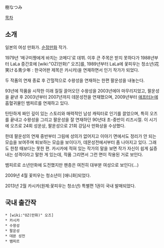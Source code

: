 樹なつみ 

[[목차]]

== 소개 ==
일본의 여성 만화가. [[순정만화]] 작가.

1979년 '메구미짱에게 바치는 코메디'로 데뷔. 이후 큰 주목은 받지 못하다가 1988년부터 LaLa 증간호에 [wiki:"OZ(만화)" 오즈]를, 1989년부터 LaLa에 꽃피우는 청소년(花笑ける靑少年 : 한국어판 제목은 카시카)을 연재하면서 인기 작가가 되었다. 

두 작품의 연재 종료 후 간헐적으로 수왕성을 연재하는 한편 팔운성을 내놓는다. 

93년에 작품을 시작한 이래 질질 끌어오던 수왕성을 2003년에야 마무리지었고, 팔운성을 끝낸 후 2003년부터 2007년까지 데몬성전을 연재했으며, 2009년부터 [[애프터눈]]에 흡혈귀물인 뱀피르를 연재하고 있다. 

탄탄하게 짜인 깊이 있는 스토리와 매력적인 남성 캐릭터로 인기를 끌었으며, 특히 오즈를 끝내고 수왕성을 그리고 팔운성을 잘 연재하던 90년대 초-중반이 리즈시절. 이 시기에 오즈로 24회 성운상, 팔운성으로 21회 강담사 만화상을 수상했다.

한데 팔운성의 연재 중반부터 그림에 성의가 없어지고 이야기 면에서도 정리가 안 되는 모습을 보여주며 퇴보하는 모습을 보이다가, 데몬성전에서부터 좀 나아지고 있다. 그래도 한창 때보다는 못한 편. 카시카에 적혀 있는 작가의 말을 보면 작가 자신이 쉽게 싫증내는 성격이라고 말한 게 있는데, 작품 그리면서 그런 면이 작용된 거로 보인다.    

뱀피르로 소년만화에 도전했지만 팬층은 여전히 대부분 여성으로 보인다(...)

2009년 4월 꽃피우는 청소년이 [애니화]되었다.

2013년 2월 카시카(원제:꽃피우는 청소년) 특별편 1권이 국내 발매되었다.

== 국내 출간작 ==
 * [wiki:"OZ(만화)" 오즈]
 * 카시카
 * 수왕성
 * 팔운성
 * 데몬 성전  
 * 뱀피르

